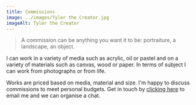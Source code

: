 ```yaml
---
title: Commissions
image: ../images/Tyler the Creator.jpg
imageAlt: Tyler the Creator
---
```


> A commission can be anything you want it to be: portraiture, a landscape, an object.

I can work in a variety of media such as acrylic, oil or pastel and on a variety of materials such as canvas, wood or paper. In terms of subject I can work from photographs or from life.

Works are priced based on media, material and size. I'm happy to discuss commissions to meet personal budgets. Get in touch by [clicking here](mailto:gregorymarkhannan@gmail.com) to email me and we can organise a chat.
